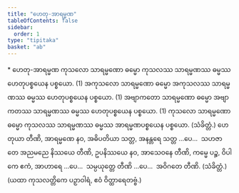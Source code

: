 ```yaml
---
title: "ဟေတု-အာရမ္မဏ"
tableOfContents: false
sidebar:
  order: 1
type: "tipitaka"
basket: "ab"
---
```



<DynamicBreadcrumb />

<Paragraph type="center">
* ဟေတု-အာရမ္မဏ
</Paragraph>

<Division number="3">

<Paragraph number="1337">
ကုသလော သာရမ္မဏော ဓမ္မော ကုသလဿ သာရမ္မဏဿ ဓမ္မဿ ဟေတုပစ္စယေန ပစ္စယော. (1)
</Paragraph>

<Paragraph number="1338">
အကုသလော သာရမ္မဏော ဓမ္မော အကုသလဿ သာရမ္မဏဿ ဓမ္မဿ ဟေတုပစ္စယေန ပစ္စယော. (1)
</Paragraph>

<Paragraph number="1339">
အဗျာကတော သာရမ္မဏော ဓမ္မော အဗျာကတဿ သာရမ္မဏဿ ဓမ္မဿ ဟေတုပစ္စယေန ပစ္စယော. (1)
</Paragraph>

<Paragraph number="1340">
ကုသလော သာရမ္မဏော ဓမ္မော ကုသလဿ သာရမ္မဏဿ ဓမ္မဿ အာရမ္မဏပစ္စယေန ပစ္စယော. (သံခိတ္တံ.)
</Paragraph>

</Division>
<Division number="4">

<Paragraph number="1341">
ဟေတုယာ တီဏိ, အာရမ္မဏေ နဝ, အဓိပတိယာ သတ္တ, အနန္တရေ သတ္တ …ပေ…  သဟဇာတေ အညမညေ နိဿယေ တီဏိ, ဥပနိဿယေ နဝ, အာသေဝနေ တီဏိ, ကမ္မေ ပဉ္စ, ဝိပါကေ ဧကံ, အာဟာရေ …ပေ…  သမ္ပယုတ္တေ တီဏိ …ပေ…  အဝိဂတေ တီဏိ. (သံခိတ္တံ.)
</Paragraph>

<Paragraph number="1342">
(ယထာ ကုသလတ္တိကေ ပဉှာဝါရံ, ဧဝံ ဝိတ္ထာရေတဗ္ဗံ.)
</Paragraph>
</Division>